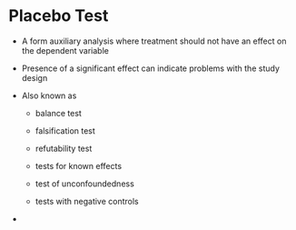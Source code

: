 # Placebo Test

-   A form auxiliary analysis where treatment should not have an effect on the dependent variable

-   Presence of a significant effect can indicate problems with the study design

-   Also known as

    -   balance test

    -   falsification test

    -   refutability test

    -   tests for known effects

    -   test of unconfoundedness

    -   tests with negative controls

-   
